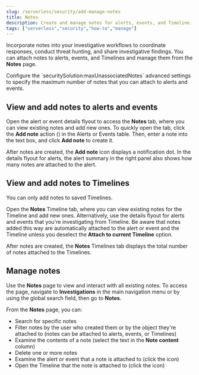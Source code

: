 ```yaml
---
slug: /serverless/security/add-manage-notes
title: Notes
description: Create and manage notes for alerts, events, and Timeline.
tags: ["serverless","security","how-to","manage"]
---
```


<DocBadge template="technical preview" />
<div id="add-manage-notes"></div>

Incorporate notes into your investigative workflows to coordinate responses, conduct threat hunting, and share investigative findings. You can attach notes to alerts, events, and Timelines and manage them from the **Notes** page. 

<DocCallOut title="Note">
Configure the `securitySolution:maxUnassociatedNotes` <DocLink slug="/serverless/security/advanced-settings" section="max-notes-alerts-events">advanced settings</DocLink> to specify the maximum number of notes that you can attach to alerts and events.
</DocCallOut>

<div id="notes-alerts-events"></div>

## View and add notes to alerts and events 

Open the alert or event details flyout to access the **Notes** tab, where you can view existing notes and add new ones. To quickly open the tab, click the **Add note** action (<DocIcon type="editorComment" title="The action that lets you to add a new note" />) in the Alerts or Events table. Then, enter a note into the text box, and click **Add note** to create it.

After notes are created, the **Add note** icon displays a notification dot. In the details flyout for alerts, the alert summary in the right panel also shows how many notes are attached to the alert.

<DocImage size="xl" url="../images/notes/-notes-new-note-alert-event.png" alt="New note added to an alert"/>

<div id="notes-timelines"></div>

## View and add notes to Timelines

<DocCallOut title="Important" color="warning">
You can only add notes to saved Timelines.
</DocCallOut>

Open the **Notes** Timeline tab, where you can view existing notes for the Timeline and add new ones. Alternatively, use the details flyout for alerts and events that you're investigating from Timeline. Be aware that notes added this way are automatically attached to the alert or event and the Timeline unless you deselect the **Attach to current Timeline** option. 

After notes are created, the **Notes** Timelines tab displays the total number of notes attached to the Timelines. 

<DocImage size="xl" url="../images/notes/-notes-new-note-timeline-tab.png" alt="New note added to a Timeline"/>

<div id="manage-notes"></div>

## Manage notes 

Use the **Notes** page to view and interact with all existing notes. To access the page, navigate to **Investigations** in the main navigation menu or by using the global search field, then go to **Notes**.

From the **Notes** page, you can:

* Search for specific notes
* Filter notes by the user who created them or by the object they're attached to (notes can be attached to alerts, events, or Timelines)
* Examine the contents of a note (select the text in the **Note content** column)
* Delete one or more notes 
* Examine the alert or event that a note is attached to (click the <DocIcon type="expand" title="Preview alert or event details action" /> icon)
* Open the Timeline that the note is attached to (click the <DocIcon type="timelineWithArrow" title="Preview alert or event details action" /> icon)

<DocImage size="xl" url="../images/notes/-notes-management-page.png" alt="Notes management page"/>
